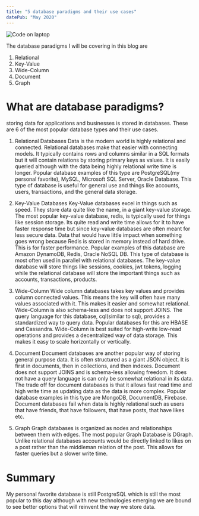 ```yaml
---
title: "5 database paradigms and their use cases"
datePub: "May 2020"
---
```


<img
	src="/blog/5-database-paradigms-and-their-use-cases.webp"
	alt="Code on laptop"
/>

The database paradigms I will be covering in this blog are

1. Relational
2. Key-Value
3. Wide-Column
4. Document
5. Graph

# What are database paradigms?

storing data for applications and businesses is stored in databases. These are 6
of the most popular database types and their use cases.

1. Relational Databases Data is the modern world is highly relational and
   connected. Relational databases make that easier with connecting models. It
   typically contains rows and columns similar in a SQL formats but it will
   contain relations by storing primary keys as values. It is easily queried
   although with the data being highly relational write time is longer. Popular
   database examples of this type are PostgreSQL(my personal favorite), MySQL,
   Microsoft SQL Server, Oracle Database. This type of database is useful for
   general use and things like accounts, users, transactions, and the general
   data storage.

2. Key-Value Databases Key-Value databases excel in things such as speed. They
   store data quite like the name, in a giant key-value storage. The most
   popular key-value database, redis, is typically used for things like session
   storage. Its quite read and write time allows for it to have faster response
   time but since key-value databases are often meant for less secure data. Data
   that would have little impact when something goes wrong because Redis is
   stored in memory instead of hard drive. This is for faster performance.
   Popular examples of this database are Amazon DynamoDB, Redis, Oracle NoSQL
   DB. This type of database is most often used in parallel with relational
   databases. The key-value database will store things like sessions, cookies,
   jwt tokens, logging while the relational database will store the important
   things such as accounts, transactions, products.

3. Wide-Column Wide column databases takes key values and provides column
   connected values. This means the key will often have many values associated
   with it. This makes it easier and somewhat relational. Wide-Column is also
   schema-less and does not support JOINS. The query language for this database,
   cql(similar to sql), provides a standardized way to query data. Popular
   databases for this are HBASE and Cassandra. Wide-Column is best suited for
   high-write low-read operations and provides a decentralized way of data
   storage. This makes it easy to scale horizontally or vertically.

4. Document Document databases are another popular way of storing general
   purpose data. It is often structured as a giant JSON object. It is first in
   documents, then in collections, and then indexes. Document does not support
   JOINS and is schema-less allowing freedom. It does not have a query language
   is can only be somewhat relational in its data. The trade off for document
   databases is that it allows fast read time and high write time as updating
   data as the data is more complex. Popular database examples in this type are
   MongoDB, DocumentDB, Firebase. Document databases fail when data is highly
   relational such as users that have friends, that have followers, that have
   posts, that have likes etc.

5. Graph Graph databases is organized as nodes and relationships between them
   with edges. The most popular Graph Database is DGraph. Unlike relational
   databases accounts would be directly linked to likes on a post rather than
   the middleman relation of the post. This allows for faster queries but a
   slower write time.

# Summary

My personal favorite database is still PostgreSQL which is still the most
popular to this day although with new technologies emerging we are bound to see
better options that will reinvent the way we store data.
